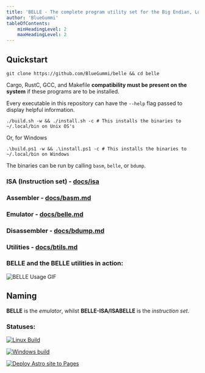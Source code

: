 ```yaml
---
title: 'BELLE - The complete program utility set for the Big Endian, Low Level Emulator'
author: 'BlueGummi'
tableOfContents:
    minHeadingLevel: 2
    maxHeadingLevel: 2
---
```


## Quickstart

```
git clone https://github.com/BlueGummi/belle && cd belle
```


Cargo, RustC, GCC, and Makefile **compatibility must be present on the system** if these programs are to be installed.

Every executable in this repository can have the `--help` flag passed to display helpful information.


```
./build.sh -w && ./install.sh -c # This installs the binaries to ~/.local/bin on Unix OS's
```

Or, for Windows

```pwsh
.\build.ps1 -w && .\install.ps1 -c # This installs the binaries to ~/.local/bin on Windows
```

The binaries can be run by calling `basm`, `belle`, or `bdump`.

### ISA (Instruction set) - [docs/isa](isa)

### Assembler - [docs/basm.md](basm)

### Emulator - [docs/belle.md](belle)

### Disassembler - [docs/bdump.md](bdump)

### Utilities - [docs/btils.md](btils)

### BELLE and the BELLE utilities in action:
![BELLE Usage GIF](belle-usage.gif)


## Naming

**BELLE** is the *emulator*, whilst **BELLE-ISA/ISABELLE** is the *instruction set*.

### Statuses:

[![Linux Build](https://github.com/BlueGummi/belle/actions/workflows/ci.yml/badge.svg)](https://github.com/BlueGummi/belle/actions/workflows/ci.yml)

[![Windows build](https://github.com/BlueGummi/belle/actions/workflows/windows-build.yml/badge.svg)](https://github.com/BlueGummi/belle/actions/workflows/windows-build.yml)

[![Deploy Astro site to Pages](https://github.com/BlueGummi/belle/actions/workflows/publish.yml/badge.svg)](https://github.com/BlueGummi/belle/actions/workflows/publish.yml)

